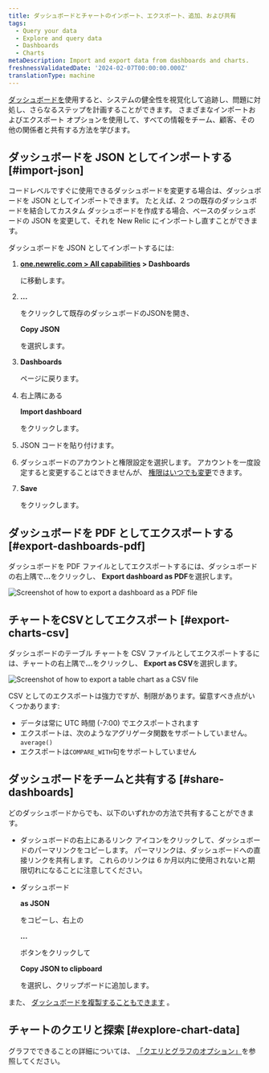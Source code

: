 ```yaml
---
title: ダッシュボードとチャートのインポート、エクスポート、追加、および共有
tags:
  - Query your data
  - Explore and query data
  - Dashboards
  - Charts
metaDescription: Import and export data from dashboards and charts.
freshnessValidatedDate: '2024-02-07T00:00:00.000Z'
translationType: machine
---
```




[ダッシュボードを](/docs/query-your-data/explore-query-data/dashboards/introduction-dashboards/)使用すると、システムの健全性を視覚化して追跡し、問題に対処し、さらなるステップを計画することができます。 さまざまなインポートおよびエクスポート オプションを使用して、すべての情報をチーム、顧客、その他の関係者と共有する方法を学びます。

## ダッシュボードを JSON としてインポートする [#import-json]

コードレベルですぐに使用できるダッシュボードを変更する場合は、ダッシュボードを JSON としてインポートできます。 たとえば、2 つの既存のダッシュボードを結合してカスタム ダッシュボードを作成する場合、ベースのダッシュボードの JSON を変更して、それを New Relic にインポートし直すことができます。

ダッシュボードを JSON としてインポートするには:

1. <DNT>**[one.newrelic.com > All capabilities](https://one.newrelic.com/all-capabilities) > Dashboards**</DNT>

   に移動します。

2. <DNT>**...**</DNT>

   をクリックして既存のダッシュボードのJSONを開き、

   <DNT>**Copy JSON**</DNT>

   を選択します。

3. <DNT>**Dashboards**</DNT>

   ページに戻ります。

4. 右上隅にある

   <DNT>**Import dashboard**</DNT>

   をクリックします。

5. JSON コードを貼り付けます。

6. ダッシュボードのアカウントと権限設定を選択します。 アカウントを一度設定すると変更することはできませんが、 [権限はいつでも変更](/docs/query-your-data/explore-query-data/dashboards/manage-your-dashboard/#dash-settings)できます。

7. <DNT>**Save**</DNT>

   をクリックします。

## ダッシュボードを PDF としてエクスポートする [#export-dashboards-pdf]

ダッシュボードを PDF ファイルとしてエクスポートするには、ダッシュボードの右上隅で<DNT>**...**</DNT>をクリックし、 <DNT>**Export dashboard as PDF**</DNT>を選択します。

<img
  title="Export dashboard as PDF"
  alt="Screenshot of how to export a dashboard as a PDF file"
  src={dashboardsExportPdf}
/>

## チャートをCSVとしてエクスポート [#export-charts-csv]

ダッシュボードのテーブル チャートを CSV ファイルとしてエクスポートするには、チャートの右上隅で<DNT>**...**</DNT>をクリックし、 <DNT>**Export as CSV**</DNT>を選択します。

<img
  title="Export chart as CSV"
  alt="Screenshot of how to export a table chart as a CSV file"
  src={dashboardsExportCsv}
/>

CSV としてのエクスポートは強力ですが、制限があります。留意すべき点がいくつかあります:

* データは常に UTC 時間 (-7:00) でエクスポートされます
* エクスポートは、次のようなアグリゲータ関数をサポートしていません。 `average()`
* エクスポートは`COMPARE_WITH`句をサポートしていません

## ダッシュボードをチームと共有する [#share-dashboards]

どのダッシュボードからでも、以下のいずれかの方法で共有することができます。

* ダッシュボードの右上にあるリンク アイコンをクリックして、ダッシュボードのパーマリンクをコピーします。 パーマリンクは、ダッシュボードへの直接リンクを共有します。 これらのリンクは 6 か月以内に使用されないと期限切れになることに注意してください。

* ダッシュボード

  <DNT>**as JSON**</DNT>

  をコピーし、右上の

  <DNT>**...**</DNT>

  ボタンをクリックして

  <DNT>**Copy JSON to clipboard**</DNT>

  を選択し、クリップボードに追加します。

また、 [ダッシュボードを複製することもできます](/docs/query-your-data/explore-query-data/dashboards/introduction-dashboards/#dashboards-clone) 。

## チャートのクエリと探索 [#explore-chart-data]

グラフでできることの詳細については、 [「クエリとグラフのオプション」](/docs/new-relic-solutions/new-relic-one/ui-data/basic-ui-features/#data-analysis)を参照してください。